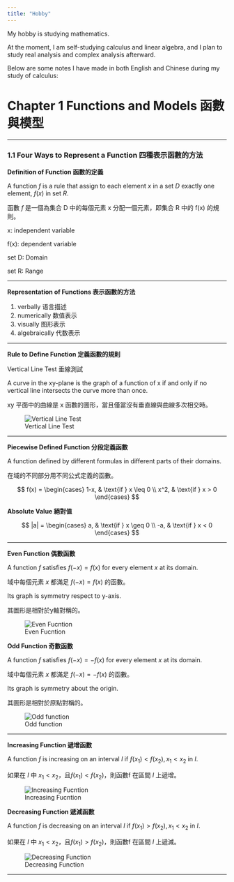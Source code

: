 ```yaml
---
title: "Hobby"
---
```


My hobby is studying mathematics.

At the moment, I am self-studying calculus and linear algebra, and I plan to study real analysis and complex analysis afterward.

Below are some notes I have made in both English and Chinese during my study of calculus:

# Chapter 1 Functions and Models 函數與模型

---

### 1.1 Four Ways to Represent a Function 四種表示函數的方法

**Definition of Function 函數的定義**

A function *$f$* is a rule that assign to each element $x$ in a set $D$ exactly one element, $f(x)$ in set $R.$

函數 *f* 是一個為集合 D 中的每個元素 x 分配一個元素，即集合 R 中的 f(x) 的規則。

x: independent variable

f(x): dependent variable

set D: Domain 

set R: Range

---

**Representation of Functions 表示函數的方法**

1. verbally 语言描述
2. numerically 数值表示
3. visually 图形表示
4. algebraically 代数表示

---

**Rule to Define Function 定義函數的規則**

Vertical Line Test 垂線測試

A curve in the xy-plane is the graph of a function of x if and only if no vertical line intersects the curve more than once.

xy 平面中的曲線是 x 函數的圖形，當且僅當沒有垂直線與曲線多次相交時。

![Vertical Line Test](image/vertical line test.png)

---

**Piecewise Defined Function 分段定義函數**

A function defined by different formulas in different parts of their domains.

在域的不同部分用不同公式定義的函數。

$$
f(x) = \begin{cases}
    1-x, & \text{if } x \leq 0 \\
    x^2, & \text{if } x > 0
\end{cases}
$$

**Absolute Value 絕對值**

$$
|a| = \begin{cases}
     a, & \text{if } x \geq 0 \\
    -a, & \text{if } x < 0
\end{cases}
$$

---

**Even Function 偶數函數**

A function $f$ satisfies $f(-x)=f(x)$ for every element $x$ at its domain.

域中每個元素 $x$ 都滿足 $f(-x)=f(x)$ 的函數。

Its graph is symmetry respect to y-axis.

其圖形是相對於y軸對稱的。

![Even Fucntion](image/even function.png)

**Odd Function 奇數函數**

A function $f$ satisfies $f(-x)=-f(x)$ for every element $x$ at its domain.

域中每個元素 $x$ 都滿足 $f(-x)=-f(x)$ 的函數。

Its graph is symmetry about the origin.

其圖形是相對於原點對稱的。

![Odd function](image/odd function.png)

---

**Increasing Function 遞增函數**

A function $f$ is increasing on an interval $I$ if $f(x_1)<f(x_2), x_1<x_2$ in $I$.

如果在 $I$ 中 $x_1<x_2$，且$f(x_1)<f(x_2)$，則函數f 在區間 $I$ 上遞增。

![Increasing Fucntion](image/increasing function.jpg)

**Decreasing Function 遞減函數**

A function $f$ is decreasing on an interval $I$ if $f(x_1)>f(x_2), x_1<x_2$ in $I$.

如果在 $I$ 中 $x_1<x_2$，且$f(x_1)>f(x_2)$，則函數f 在區間 $I$ 上遞減。

![Decreasing Function](image/decreasing function.png)

---